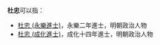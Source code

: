 '''杜忠'''可以指：
* [[杜忠_(永樂進士)|杜忠 (永樂進士)]]，永樂二年進士，明朝政治人物
* [[杜忠_(成化進士)|杜忠 (成化進士)]]，成化十四年進士，明朝政治人物
{{disambig|cat=二字杜姓人名消歧义}}